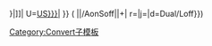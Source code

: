 {{convert/{{{2|to}}}/AonSoff|{{{1}}}|{{{3}}}|
u=[[United States customary units|US]][[{{{t|{{{n}}}}}}|{{{u}}}]]|
U=[[United States customary units|US]][[{{{t|{{{n}}}}}}|{{{u}}}]]<!--
--endconvert/{2}/AonSoff-->}} (<!--
-->{{convert/{{#ifeq:{{{4}}}|def|{{{o|}}}|{{{4}}}}}<!--endifeq--
-->|{{{1}}}|{{{2}}}/AonSoff|{{{3}}}|{{{s}}}+{{{b}}}|<!--
-->r={{{r}}}|j={{{j}}}|d=Dual/Loff}})<noinclude>

[[Category:Convert子模板]]
</noinclude>